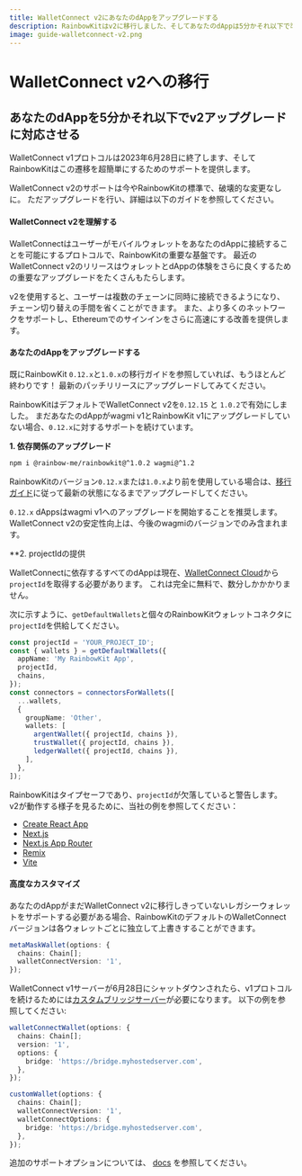 ```yaml
---
title: WalletConnect v2にあなたのdAppをアップグレードする
description: RainbowKitはv2に移行しました、そしてあなたのdAppは5分かそれ以下で準備することができます
image: guide-walletconnect-v2.png
---
```


# WalletConnect v2への移行

## あなたのdAppを5分かそれ以下でv2アップグレードに対応させる

WalletConnect v1プロトコルは2023年6月28日に終了します、そしてRainbowKitはこの遷移を超簡単にするためのサポートを提供します。

WalletConnect v2のサポートは今やRainbowKitの標準で、破壊的な変更なしに。 ただアップグレードを行い、詳細は以下のガイドを参照してください。

#### WalletConnect v2を理解する

WalletConnectはユーザーがモバイルウォレットをあなたのdAppに接続することを可能にするプロトコルで、RainbowKitの重要な基盤です。 最近のWalletConnect v2のリリースはウォレットとdAppの体験をさらに良くするための重要なアップグレードをたくさんもたらします。

v2を使用すると、ユーザーは複数のチェーンに同時に接続できるようになり、チェーン切り替えの手間を省くことができます。 また、より多くのネットワークをサポートし、Ethereumでのサインインをさらに高速にする改善を提供します。

#### あなたのdAppをアップグレードする

既にRainbowKit `0.12.x`と`1.0.x`の移行ガイドを参照していれば、もうほとんど終わりです！ 最新のパッチリリースにアップグレードしてみてください。

RainbowKitはデフォルトでWalletConnect v2を`0.12.15` と `1.0.2`で有効にしました。 まだあなたのdAppがwagmi v1とRainbowKit v1にアップグレードしていない場合、`0.12.x`に対するサポートを続けています。

**1. 依存関係のアップグレード**

```bash
npm i @rainbow-me/rainbowkit@^1.0.2 wagmi@^1.2
```

RainbowKitのバージョン`0.12.x`または`1.0.x`より前を使用している場合は、[移行ガイド](/docs/migration-guide)に従って最新の状態になるまでアップグレードしてください。

`0.12.x` dAppsはwagmi v1へのアップグレードを開始することを推奨します。WalletConnect v2の安定性向上は、今後のwagmiのバージョンでのみ含まれます。

\*\*2. projectIdの提供

WalletConnectに依存するすべてのdAppは現在、[WalletConnect Cloud](https://cloud.walletconnect.com/)から`projectId`を取得する必要があります。 これは完全に無料で、数分しかかかりません。

次に示すように、`getDefaultWallets`と個々のRainbowKitウォレットコネクタに`projectId`を供給してください。

```ts
const projectId = 'YOUR_PROJECT_ID';
const { wallets } = getDefaultWallets({
  appName: 'My RainbowKit App',
  projectId,
  chains,
});
const connectors = connectorsForWallets([
  ...wallets,
  {
    groupName: 'Other',
    wallets: [
      argentWallet({ projectId, chains }),
      trustWallet({ projectId, chains }),
      ledgerWallet({ projectId, chains }),
    ],
  },
]);
```

RainbowKitはタイプセーフであり、`projectId`が欠落していると警告します。 v2が動作する様子を見るために、当社の例を参照してください：

-   [Create React App](https://codesandbox.io/p/sandbox/github/rainbow-me/rainbowkit/tree/main/examples/with-create-react-app)
-   [Next.js](https://codesandbox.io/p/sandbox/github/rainbow-me/rainbowkit/tree/main/examples/with-next)
-   [Next.js App Router](https://codesandbox.io/p/sandbox/github/rainbow-me/rainbowkit/tree/main/examples/with-next-app)
-   [Remix](https://codesandbox.io/p/sandbox/github/rainbow-me/rainbowkit/tree/main/examples/with-remix)
-   [Vite](https://codesandbox.io/p/sandbox/github/rainbow-me/rainbowkit/tree/main/examples/with-vite)

#### 高度なカスタマイズ

あなたのdAppがまだWalletConnect v2に移行しきっていないレガシーウォレットをサポートする必要がある場合、RainbowKitのデフォルトのWalletConnectバージョンは各ウォレットごとに独立して上書きすることができます。

```ts
metaMaskWallet(options: {
  chains: Chain[];
  walletConnectVersion: '1',
});
```

WalletConnect v1サーバーが6月28日にシャットダウンされたら、v1プロトコルを続けるためには[カスタムブリッジサーバー](https://docs.walletconnect.com/1.0/bridge-server)が必要になります。 以下の例を参照してください:

```ts
walletConnectWallet(options: {
  chains: Chain[];
  version: '1',
  options: {
    bridge: 'https://bridge.myhostedserver.com',
  },
});

customWallet(options: {
  chains: Chain[];
  walletConnectVersion: '1',
  walletConnectOptions: {
    bridge: 'https://bridge.myhostedserver.com',
  },
});
```

追加のサポートオプションについては、 [docs](https://www.rainbowkit.com/docs/custom-wallet-list#walletconnect) を参照してください。
